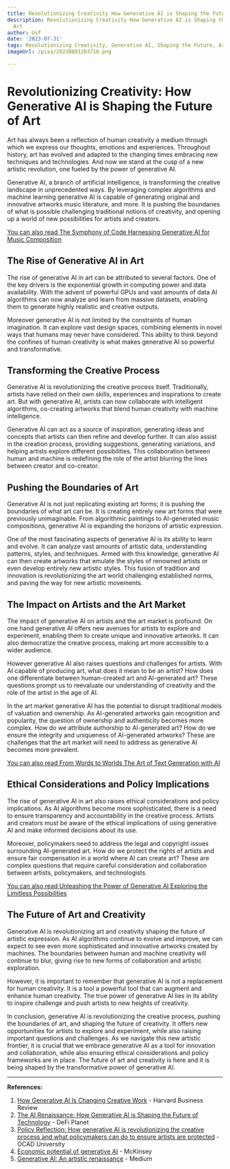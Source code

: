 ```yaml
---
title: Revolutionizing Creativity How Generative AI is Shaping the Future of Art
description: Revolutionizing Creativity How Generative AI is Shaping the Future of
  Art
author: Usf
date: '2023-07-31'
tags: Revolutionizing Creativity, Generative AI, Shaping the Future, Art
imageUrl: /pixa/20230801203718.png

---
```

# Revolutionizing Creativity: How Generative AI is  Shaping the Future of Art

Art has always been a reflection of human creativity a medium through which we express our thoughts, emotions and experiences. Throughout history, art has evolved and adapted to the changing times embracing new techniques and technologies. And now we stand at  the cusp of a new artistic revolution, one fueled by the power of generative AI.

Generative AI, a branch of artificial intelligence, is transforming the  creative landscape in unprecedented ways. By leveraging complex algorithms and machine learning generative AI is capable of generating original  and  innovative artworks music literature, and  more. It is pushing the boundaries of  what is possible challenging traditional  notions of creativity, and opening up a world of new possibilities for artists and creators.

[You can also read The Symphony of  Code Harnessing  Generative AI for Music Composition](The%20Symphony%20of%20Code%20Harnessing%20Generative%20AI%20for%20Music%20Composition)


## The Rise of Generative AI in Art

The rise of generative AI in art can be  attributed to several  factors.  One of the key drivers  is the exponential growth in  computing  power and data availability. With the advent of  powerful  GPUs and vast amounts of data AI algorithms can now analyze  and learn from massive datasets,  enabling them to generate highly realistic and creative outputs.

Moreover generative AI is not limited by the constraints of human imagination. It can explore  vast design spaces, combining elements in novel ways that  humans  may never have considered. This ability to think beyond the confines  of human creativity is what makes generative AI so  powerful and transformative.

## Transforming the Creative Process

Generative AI is  revolutionizing  the creative process itself. Traditionally, artists have relied  on their own skills, experiences  and inspirations to create art. But with generative AI, artists  can now collaborate  with intelligent algorithms, co-creating artworks that blend human creativity with machine intelligence.

Generative AI can act as a source of inspiration, generating ideas and concepts that artists can  then refine and develop further. It can also  assist in the creation process, providing suggestions, generating variations, and helping artists explore different possibilities. This collaboration  between human and machine is redefining the role of the artist blurring the lines between creator and co-creator.

## Pushing the Boundaries of Art

Generative AI is not just replicating existing art forms; it is pushing the  boundaries of what art can be. It is creating  entirely new art forms that  were previously  unimaginable.  From  algorithmic paintings  to AI-generated music compositions, generative AI is expanding the horizons of  artistic expression.

One of the most fascinating aspects of generative AI is its ability to learn and evolve. It can  analyze vast amounts of  artistic data, understanding patterns, styles, and techniques. Armed with this knowledge, generative AI can then create artworks that  emulate the styles of renowned artists or even develop entirely new artistic styles. This fusion of tradition and innovation  is revolutionizing the art world challenging established norms,  and paving the way for new  artistic movements.

## The Impact on Artists and  the Art Market

The impact of generative AI on  artists  and the art market  is profound. On one hand generative AI  offers new avenues for artists to explore and experiment, enabling them to create unique and innovative artworks. It can also democratize the creative process,  making art more accessible to a wider  audience.

However generative AI also raises questions and challenges for  artists. With  AI capable of producing art, what does it mean to be an  artist? How does one differentiate between human-created art and  AI-generated art? These questions  prompt us to reevaluate our understanding of creativity  and the role of the artist in the age  of  AI.

In the art market generative AI has the potential to disrupt traditional models of valuation and ownership. As AI-generated artworks gain recognition and popularity, the question  of ownership and authenticity becomes more complex. How do we  attribute authorship to AI-generated art?  How do we ensure the integrity and uniqueness  of AI-generated artworks?  These are challenges that the art market will need to address as generative AI becomes more prevalent.

[You can also read From Words to Worlds The Art of Text Generation with AI](From%20Words%20to%20Worlds%20The%20Art%20of%20Text%20Generation%20with%20AI)


## Ethical Considerations and Policy Implications

The rise of generative AI in art also raises ethical considerations and policy implications. As AI algorithms become more sophisticated, there is a need to ensure transparency and accountability in the creative process. Artists and creators must be aware  of the ethical implications of using generative AI and make informed  decisions about its use.

Moreover, policymakers  need to address the legal and copyright issues  surrounding AI-generated art. How do we protect  the rights of artists and ensure fair compensation in a world where AI  can create  art? These are complex questions that require careful consideration  and collaboration between artists, policymakers, and technologists.

[You can  also read Unleashing the Power of Generative AI  Exploring the Limitless Possibilities](Unleashing%20the%20Power%20of%20Generative%20AI%20Exploring%20the%20Limitless%20Possibilities)


## The Future of Art and Creativity

Generative AI is revolutionizing art and creativity shaping the  future of artistic expression. As AI  algorithms continue to  evolve and improve, we can  expect to see even more sophisticated and  innovative  artworks created by machines. The boundaries between human and machine  creativity  will continue to blur, giving rise to new forms of collaboration and artistic exploration.

However, it  is important to remember that generative  AI is not a replacement for human creativity. It is a  tool a powerful tool that can augment and enhance human creativity. The true power of generative AI lies in its ability  to inspire challenge and push  artists to  new heights of creativity.

In conclusion, generative AI is revolutionizing the creative process, pushing the boundaries of art, and shaping the future of creativity. It offers new opportunities for artists to explore and experiment, while  also raising important questions and challenges.  As we navigate this new artistic frontier, it  is crucial that we embrace generative  AI as a tool  for  innovation  and  collaboration, while also ensuring ethical considerations and policy  frameworks are  in place. The future of art and creativity is here and  it is  being shaped  by the transformative power of generative AI.

---

**References:**

1. [How Generative AI Is Changing Creative Work](https://hbr.org/2022/11/how-generative-ai-is-changing-creative-work) - Harvard Business Review
2. [The AI Renaissance: How Generative AI is Shaping the Future of Technology](https://defi-planet.com/2023/05/the-ai-renaissance-how-generative-ai-is-shaping-the-future-of-technology/) - DeFi Planet
3. [Policy Reflection: How generative AI is revolutionizing the creative process and what policymakers can do to ensure artists are protected](https://www.ocadu.ca/news/policy-reflection-how-generative-ai-revolutionizing-creative-process-and-what-policymakers-can) - OCAD University
4. [Economic potential of generative AI](https://www.mckinsey.com/capabilities/mckinsey-digital/our-insights/the-economic-potential-of-generative-ai-the-next-productivity-frontier) - McKinsey
5. [Generative AI: An artistic renaissance](https://medium.com/@ieeerasmuj/generative-ai-3fc4c2a2e9d6) - Medium